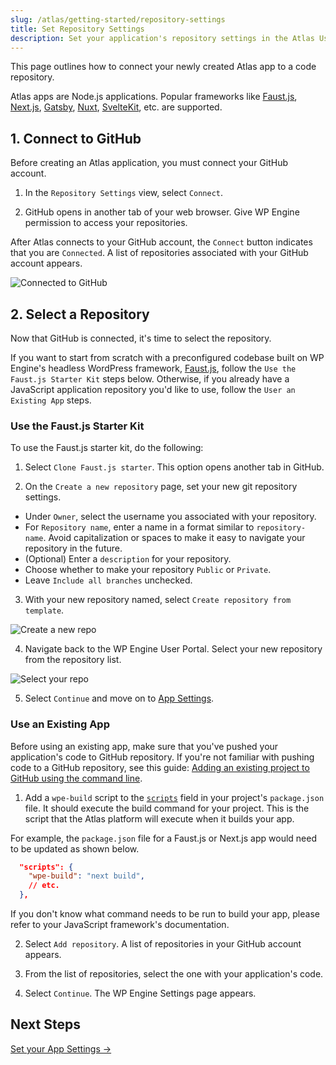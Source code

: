 ```yaml
---
slug: /atlas/getting-started/repository-settings
title: Set Repository Settings
description: Set your application's repository settings in the Atlas User Portal.
---
```


This page outlines how to connect your newly created Atlas app to a code repository.

Atlas apps are Node.js applications. Popular frameworks like [Faust.js](https://faustjs.org/), [Next.js](https://nextjs.org/), [Gatsby](https://www.gatsbyjs.com/), [Nuxt](https://nuxtjs.org/), [SvelteKit](https://kit.svelte.dev/), etc. are supported.

## 1. Connect to GitHub

Before creating an Atlas application, you must connect your GitHub account.

1. In the `Repository Settings` view, select `Connect`.

2. GitHub opens in another tab of your web browser. Give WP Engine permission to access your repositories.

After Atlas connects to your GitHub account, the `Connect` button indicates that you are `Connected`. A list of repositories associated with your GitHub account appears.

![Connected to GitHub](./assets/img/connect-to-github.png)

## 2. Select a Repository

Now that GitHub is connected, it's time to select the repository.

If you want to start from scratch with a preconfigured codebase built on WP Engine's headless WordPress framework, [Faust.js](https://faustjs.org/), follow the `Use the Faust.js Starter Kit` steps below. Otherwise, if you already have a JavaScript application repository you'd like to use, follow the `User an Existing App` steps.

### Use the Faust.js Starter Kit

To use the Faust.js starter kit, do the following:

1. Select `Clone Faust.js starter`. This option opens another tab in GitHub.

2. On the `Create a new repository` page, set your new git repository settings.

- Under `Owner`, select the username you associated with your repository.
- For `Repository name`, enter a name in a format similar to `repository-name`. Avoid capitalization or spaces to make it easy to navigate your repository in the future.
- (Optional) Enter a `description` for your repository.
- Choose whether to make your repository `Public` or `Private`.
- Leave `Include all branches` unchecked.

3. With your new repository named, select `Create repository from template`.

![Create a new repo](./assets/img/new-repo-screen.png)

4. Navigate back to the WP Engine User Portal. Select your new repository from the repository list.

![Select your repo](./assets/img/new-repo-screen.png)

5. Select `Continue` and move on to [App Settings](./app-settings).

### Use an Existing App

Before using an existing app, make sure that you've pushed your application's code to GitHub repository. If you're not familiar with pushing code to a GitHub repository, see this guide: [Adding an existing project to GitHub using the command line](https://docs.github.com/en/get-started/importing-your-projects-to-github/importing-source-code-to-github/adding-an-existing-project-to-github-using-the-command-line).

1. Add a `wpe-build` script to the [`scripts`](https://docs.npmjs.com/cli/v8/using-npm/scripts) field in your project's `package.json` file. It should execute the build command for your project. This is the script that the Atlas platform will execute when it builds your app.

For example, the `package.json` file for a Faust.js or Next.js app would need to be updated as shown below.

```json
  "scripts": {
    "wpe-build": "next build",
    // etc.
  },
```

If you don't know what command needs to be run to build your app, please refer to your JavaScript framework's documentation.

2. Select `Add repository`. A list of repositories in your GitHub account appears.

3. From the list of repositories, select the one with your application's code.

4. Select `Continue`. The WP Engine Settings page appears.

## Next Steps

[Set your App Settings &#8594;](./app-settings)
